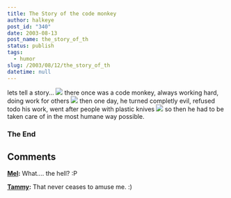 ```yaml
---
title: The Story of the code monkey
author: halkeye
post_id: "340"
date: 2003-08-13
post_name: the_story_of_th
status: publish
tags:
  - humor
slug: /2003/08/12/the_story_of_th
datetime: null
---
```


lets tell a story...
![](4202463656_140e4aa651.jpg)
there once was a code monkey,
always working hard, doing work for others
![](4202464026_2bc3ee4381.jpg)
then one day, he turned completly evil,
refused todo his work, went after people with plastic knives
![](4201706163_1b67517208.jpg)
so then he had to be taken care of in the most humane way possible.


### The End

## Comments

**[Mel](#66 "2003-08-14 13:57:09"):** What.... the hell? :P

**[Tammy](#67 "2003-08-16 01:35:53"):** That never ceases to amuse me. :)

